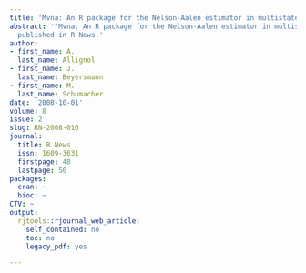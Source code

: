 ```yaml
---
title: 'Mvna: An R package for the Nelson-Aalen estimator in multistate models'
abstract: '"Mvna: An R package for the Nelson-Aalen estimator in multistate models"
  published in R News.'
author:
- first_name: A.
  last_name: Allignol
- first_name: J.
  last_name: Beyersmann
- first_name: M.
  last_name: Schumacher
date: '2008-10-01'
volume: 8
issue: 2
slug: RN-2008-016
journal:
  title: R News
  issn: 1609-3631
  firstpage: 48
  lastpage: 50
packages:
  cran: ~
  bioc: ~
CTV: ~
output:
  rjtools::rjournal_web_article:
    self_contained: no
    toc: no
    legacy_pdf: yes

---
```

